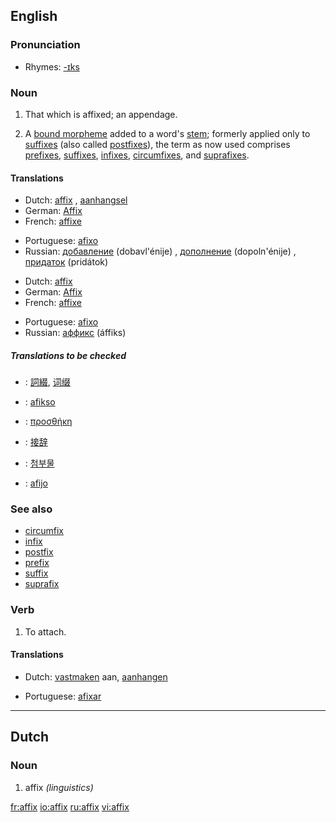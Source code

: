 {{wikipedia}}
{{see|Affix}}
==English==

===Pronunciation===
*Rhymes: [[Rhymes:English:-ɪks|-ɪks]]

===Noun===
{{en-noun|es}}
#That which is affixed; an appendage.
#{{linguistics}} A [[bound morpheme]] added to a word's [[stem]]; formerly applied only to [[suffix]]es (also called [[postfix]]es), the term as now used comprises [[prefix]]es, [[suffix]]es, [[infix]]es, [[circumfix]]es, and [[suprafix]]es.

====Translations====
{{top|that which is affixed}}
*Dutch: [[#Dutch|affix]] {{n}}, [[aanhangsel]] {{n}}
*German: [[Affix]] {{n}}
*French: [[affixe]] {{f}}
{{mid}}
*Portuguese: [[afixo]] {{m}}
*Russian: [[добавление]] (dobavl'énije) {{n}}, [[дополнение]] (dopoln'énije) {{n}}, [[придаток]] (pridátok) {{n}}
{{bottom}}

{{top|a bound morpheme added to a word's stem}}
*Dutch: [[#Dutch|affix]] {{n}}
*German: [[Affix]] {{n}}
*French: [[affixe]] {{f}}
{{mid}}
*Portuguese: [[afixo]] {{m}}
*Russian: [[аффикс]] (áffiks) {{m}} 
{{bottom}}

=====Translations to be checked=====
{{checktrans}}
{{top}}
*{{ttbc|Chinese}}: [[詞綴]], [[词缀]]
*{{ttbc|Esperanto}}: [[afikso]]
*{{ttbc|Greek}}: [[προσθήκη]] {{f}}
{{mid}}
*{{ttbc|Japanese}}: [[接辞]]
*{{ttbc|Korean}}: [[첨부물]]
*{{ttbc|Spanish}}: [[afijo]] {{m}}
{{bottom}}

===See also===
*[[circumfix]]
*[[infix]]
*[[postfix]]
*[[prefix]]
*[[suffix]]
*[[suprafix]]

===Verb===
{{en-verb|affix|es}}
# To attach.

====Translations====
{{top|to attach}}
*Dutch: [[vastmaken]] aan, [[aanhangen]]
{{mid}}
*Portuguese: [[afixar]]
{{bottom}}

----

==Dutch==
===Noun===
{{nl-noun|g=n}}

# affix ''(linguistics)''

[[fr:affix]]
[[io:affix]]
[[ru:affix]]
[[vi:affix]]